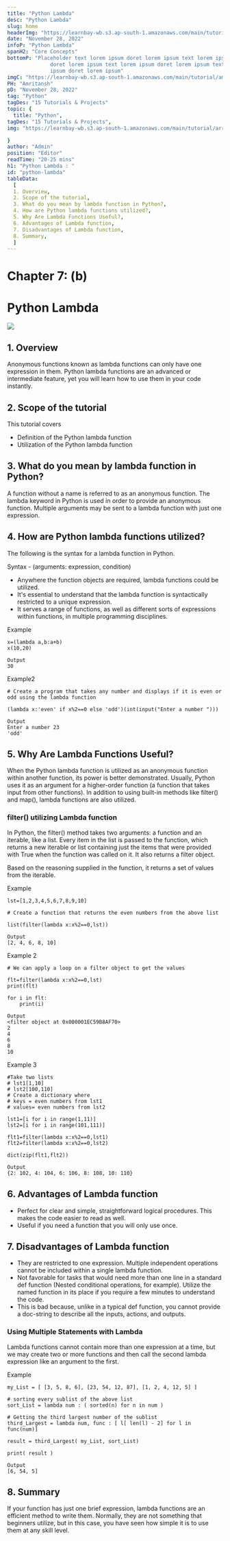 ```yaml
---
title: "Python Lambda"
desc: "Python Lambda"
slug: home
headerImg: "https://learnbay-wb.s3.ap-south-1.amazonaws.com/main/tutorial/python.png"
date: "November 28, 2022"
infoP: "Python Lambda"
spanH2: "Core Concepts"
bottomP: "Placeholder text lorem ipsum doret lorem ipsum text lorem ipsum
              doret lorem ipsum text lorem ipsum doret lorem ipsum text lorem
              ipsum doret lorem ipsum"
imgC: "https://learnbay-wb.s3.ap-south-1.amazonaws.com/main/tutorial/amritansh.png"
PH: "Amritansh"
pD: "November 28, 2022"
tag: "Python"
tagDes: "15 Tutorials & Projects"
topic: {
  title: "Python",
tagDes: "15 Tutorials & Projects",
img: "https://learnbay-wb.s3.ap-south-1.amazonaws.com/main/tutorial/arrow.png"

}
author: "Admin"
position: "Editor"
readTime: "20-25 mins"
h1: "Python Lambda : "
id: "python-lambda"
tableData:
  [
  1. Overview,
  2. Scope of the tutorial,  
  3. What do you mean by lambda function in Python?,  
  4. How are Python lambda functions utilized?,  
  5. Why Are Lambda Functions Useful?,
  6. Advantages of Lambda function,
  7. Disadvantages of Lambda function,
  8. Summary,
  ]
---
```



# **Chapter 7: (b)**


# **Python Lambda**


<img src="https://learnbay-wb.s3.ap-south-1.amazonaws.com/main/tutorial/Python+Lambda.jpg"></img>



## 1. Overview

Anonymous functions known as lambda functions can only have one expression in them. Python lambda functions are an advanced or intermediate feature, yet you will learn how to use them in your code instantly.


## 2. Scope of the tutorial

This tutorial covers



* Definition of the Python lambda function
* Utilization of the Python lambda function


## 3. What do you mean by lambda function in Python?

A function without a name is referred to as an anonymous function. The lambda keyword in Python is used in order to provide an anonymous function. Multiple arguments may be sent to a lambda function with just one expression.


## 4. How are Python lambda functions utilized?

The following is the syntax for a lambda function in Python.

Syntax - (arguments: expression, condition)



* Anywhere the function objects are required, lambda functions could be utilized.
* It's essential to understand that the lambda function is syntactically restricted to a unique expression.
* It serves a range of functions, as well as different sorts of expressions within functions, in multiple programming disciplines.

Example


```
x=(lambda a,b:a+b)
x(10,20)

Output
30
```


Example2


```
# Create a program that takes any number and displays if it is even or odd using the lambda function

(lambda x:'even' if x%2==0 else 'odd')(int(input("Enter a number ")))

Output
Enter a number 23
'odd'
```



## 5. Why Are Lambda Functions Useful?

When the Python lambda function is utilized as an anonymous function within another function, its power is better demonstrated. Usually, Python uses it as an argument for a higher-order function (a function that takes input from other functions). In addition to using built-in methods like filter() and map(), lambda functions are also utilized.


### **filter() utilizing Lambda function**

In Python, the filter() method takes two arguments: a function and an iterable, like a list. Every item in the list is passed to the function, which returns a new iterable or list containing just the items that were provided with True when the function was called on it. It also returns a filter object.

Based on the reasoning supplied in the function, it returns a set of values from the iterable.

Example


```
lst=[1,2,3,4,5,6,7,8,9,10]

# Create a function that returns the even numbers from the above list

list(filter(lambda x:x%2==0,lst))

Output
[2, 4, 6, 8, 10]
```


Example 2


```
# We can apply a loop on a filter object to get the values

flt=filter(lambda x:x%2==0,lst)
print(flt)

for i in flt:
    print(i)

Output
<filter object at 0x000001EC59B8AF70>
2
4
6
8
10
```


Example 3


```
#Take two lists
# lst1[1,10]
# lst2[100,110]
# Create a dictionary where
# keys = even numbers from lst1
# values= even numbers from lst2

lst1=[i for i in range(1,11)]
lst2=[i for i in range(101,111)]

flt1=filter(lambda x:x%2==0,lst1)
flt2=filter(lambda x:x%2==0,lst2)

dict(zip(flt1,flt2))

Output
{2: 102, 4: 104, 6: 106, 8: 108, 10: 110}
```



## 6. Advantages of Lambda function



* Perfect for clear and simple, straightforward logical procedures. This makes the code easier to read as well.
* Useful if you need a function that you will only use once.


## 7. Disadvantages of Lambda function



* They are restricted to one expression. Multiple independent operations cannot be included within a single lambda function.  
* Not favorable for tasks that would need more than one line in a standard def function (Nested conditional operations, for example). Utilize the named function in its place if you require a few minutes to understand the code.
* This is bad because, unlike in a typical def function, you cannot provide a doc-string to describe all the inputs, actions, and outputs. 


### **Using Multiple Statements with Lambda**

Lambda functions cannot contain more than one expression at a time, but we may create two or more functions and then call the second lambda expression like an argument to the first.

Example


```
my_List = [ [3, 5, 8, 6], [23, 54, 12, 87], [1, 2, 4, 12, 5] ]  
  
# sorting every sublist of the above list  
sort_List = lambda num : ( sorted(n) for n in num )  
  
# Getting the third largest number of the sublist  
third_Largest = lambda num, func : [ l[ len(l) - 2] for l in func(num)]

result = third_Largest( my_List, sort_List) 

print( result )

Output
[6, 54, 5]
```



## 8. Summary

If your function has just one brief expression, lambda functions are an efficient method to write them. Normally, they are not something that beginners utilize, but in this case, you have seen how simple it is to use them at any skill level.
